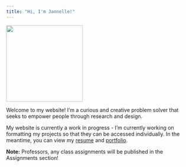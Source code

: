 ```yaml
---
title: "Hi, I'm Jannelle!"
---
```


![](images/IMG_9759.jpg){fig-alt="Young adult woman wearing a black shirt" fig-align="center" width="207"}

Welcome to my website! I'm a curious and creative problem solver that seeks to empower people through research and design.

My website is currently a work in progress - I'm currently working on formatting my projects so that they can be accessed individually. In the meantime, you can view my [resume](https://drive.google.com/file/d/1ZujT78aSYE2L2ZATTNqgXtU1iChc604H/view?usp=sharing) and [portfolio](https://bit.ly/44LwuU3).

**Note:** Professors, any class assignments will be published in the Assignments section!

![]()

```r

```
